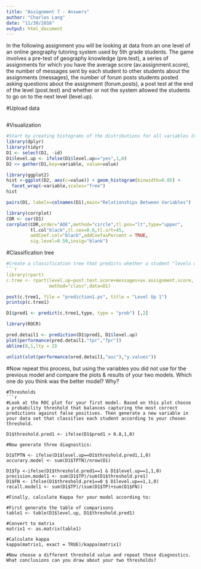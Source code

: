 ```yaml
---
title: "Assignment 7 - Answers"
author: "Charles Lang"
date: "11/30/2016"
output: html_document
---
```


In the following assignment you will be looking at data from an one level of an online geography tutoring system used by 5th grade students. The game involves a pre-test of geography knowledge (pre.test), a series of assignments for which you have the average score (av.assignment.score),  the number of messages sent by each student to other students about the assignments (messages), the number of forum posts students posted asking questions about the assignment (forum.posts), a post test at the end of the level (post.test) and whether or not the system allowed the students to go on to the next level (level.up).  

#Upload data
```r

```

#Visualization 
```r
#Start by creating histograms of the distributions for all variables (#HINT: look up "facet" in the ggplot documentation)
library(dplyr)
library(tidyr)
D1 <- select(D1, -id)
D1$level.up <- ifelse(D1$level.up=="yes",1,0)
D2 <= gather(D1,key=variable, value=value)

library(ggplot2)
hist <-ggplot(D2, aes(c=value)) + geom_histogram(binwidth=0.05) +
  facet_wrap(~variable,scales="free")
hist

```

```r
pairs(D1, labels=colnames(D1),main="Relationships Between Variables")

library(corrplot)
COR <- cor(D1)
corrplot(COR,order="AOE",method="circle",tl.pos="lt",type="upper",
         tl.col"black",tl.cex=0.6,tl.srt=45,
         addCoef.col="black",addCoefasPercent = TRUE,
         sig.level=0.50,insig="blank")

```

#Classification tree
```r
#Create a classification tree that predicts whether a student "levels up" in the online course using three variables of your choice (As we did last time, set all controls to their minimums)
```r
library(rpart)
c.tree <- rpart(level.up~post.test.score+messages+av.assignment.score,
                method="class",data=D1)
```

```r
post(c.tree1, file = "prediction1.ps", title = "Level Up 1")
printcp(c.tree1)
```

```r
D1$pred1 <- predict(c.tree1,type, type = "prob") [,2]
```

```r
library(ROCR)
```

```r
pred.detail1 <- prediction(D1$pred1, D1$level.up)
plot(performance(pred.detail1."tpr","fpr"))
abline(0,1,lty = 2)
```

```r
unlist(slot(performance(ored.detail1,"auc"),"y.values"))
```

#Now repeat this process, but using the variables you did not use for the previous model and compare the plots & results of your two models. Which one do you think was the better model? Why?

```
#Thresholds
```r
#Look at the ROC plot for your first model. Based on this plot choose a probability threshold that balances capturing the most correct predictions against false positives. Then generate a new variable in your data set that classifies each student according to your chosen threshold.

D1$threshold.pred1 <- ifelse(D1$pred1 > 0.8,1,0)

#Now generate three diagnostics:

D1$TPTN <- ifelse(D1$level.up==D1$threshold.pred1,1,0)
accurary.model <- sum(D1$TPTN)/nrow(D1)

D1$Tp <-ifelse(D1$threshold.pred1==1 & D1$level.up==1,1,0)
precision.model1 <- sum(D1$TP)/sum(D1$threshold.pre1)
D1$FN <- ifelse(D1$threshold.pre1==0 $ D1level.up==1,1,0)
recall.model1 <- sum(D1$TP)/(sum(D1$TP)+sum(D1$FN))

#Finally, calculate Kappa for your model according to:

#First generate the table of comparisons
table1 <- table(D1$level.up, D1$threshold.pred1)

#Convert to matrix
matrix1 <- as.matrix(table1)

#Calculate kappa
kappa(matrix1, exact = TRUE)/kappa(matrix1)

#Now choose a different threshold value and repeat these diagnostics. What conclusions can you draw about your two thresholds?

```


